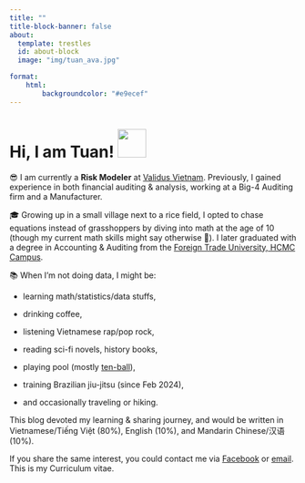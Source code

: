 ---
title: ""
title-block-banner: false
about:
  template: trestles
  id: about-block
  image: "img/tuan_ava.jpg"

format:
    html:
        backgroundcolor: "#e9ecef"
---

# Hi, I am Tuan! <img src="https://media.giphy.com/media/hvRJCLFzcasrR4ia7z/giphy.gif" width="50px"/>

::: {#about-block}
😎 I am currently a **Risk Modeler** at [Validus Vietnam](https://validus.vn/). Previously, I gained experience in both financial auditing & analysis, working at a Big-4 Auditing firm and a Manufacturer.

🎓 Growing up in a small village next to a rice field, I opted to chase equations instead of grasshoppers by diving into math at the age of 10 (though my current math skills might say otherwise 👀). I later graduated with a degree in Accounting & Auditing from the [Foreign Trade University, HCMC Campus](https://www.ftu.edu.vn/).

📚 When I'm not doing data, I might be:

-   learning math/statistics/data stuffs,

-   drinking coffee,

-   listening Vietnamese rap/pop rock,

-   reading sci-fi novels, history books,

-   playing pool (mostly [ten-ball](https://en.wikipedia.org/wiki/Ten-ball)),

-   training Brazilian jiu-jitsu (since Feb 2024),

-   and occasionally traveling or hiking.

This blog devoted my learning & sharing journey, and would be written in Vietnamese/Tiếng Việt (80%), English (10%), and Mandarin Chinese/汉语 (10%).

If you share the same interest, you could contact me via [Facebook](https://www.facebook.com/toilatuan.lk/) or [email]("mailto:tuan.lekhac0905@gmail.com"). This is my Curriculum vitae.
:::